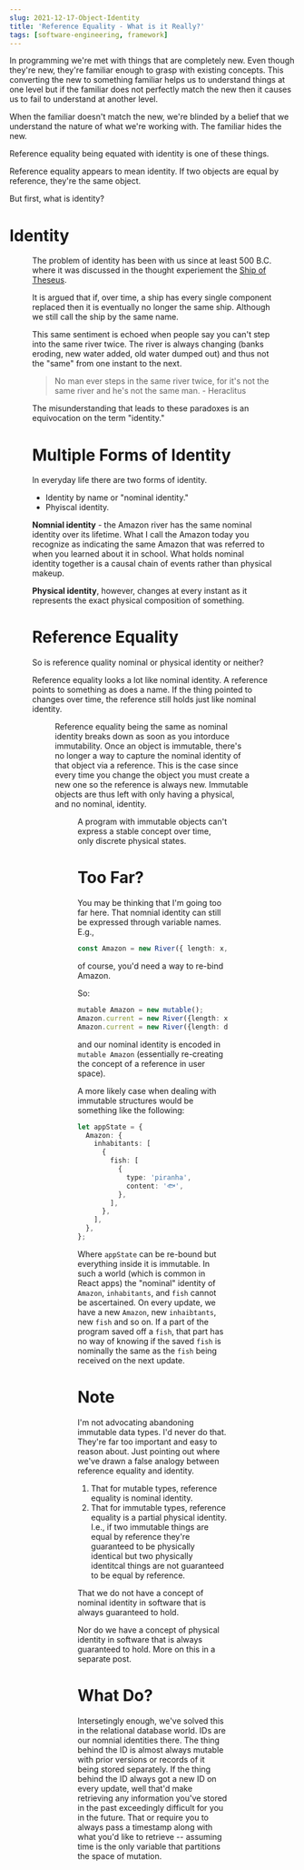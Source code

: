 ```yaml
---
slug: 2021-12-17-Object-Identity
title: 'Reference Equality - What is it Really?'
tags: [software-engineering, framework]
---
```



In programming we're met with things that are completely new. Even though they're new, they're familiar enough to grasp with existing concepts. This converting the new to something familiar helps us to understand things at one level but if the familiar does not perfectly match the new then it causes us to fail to understand at another level.

When the familiar doesn't match the new, we're blinded by a belief that we understand the nature of what we're working with. The familiar hides the new.

Reference equality being equated with identity is one of these things.

Reference equality appears to mean identity. If two objects are equal by reference, they're the same object.

But first, what is identity?<!--truncate-->

# Identity

<Figure url={shipoftheseus} description="Ship of Theseus" />

The problem of identity has been with us since at least 500 B.C. where it was discussed in the thought experiement the [Ship of Theseus](https://en.wikipedia.org/wiki/Ship_of_Theseus).

It is argued that if, over time, a ship has every single component replaced then it is eventually no longer the same ship. Although we still call the ship by the same name.

This same sentiment is echoed when people say you can't step into the same river twice. The river is always changing (banks eroding, new water added, old water dumped out) and thus not the "same" from one instant to the next.

> No man ever steps in the same river twice, for it's not the same river and he's not the same man. - Heraclitus

The misunderstanding that leads to these paradoxes is an equivocation on the term "identity."

# Multiple Forms of Identity

In everyday life there are two forms of identity.

- Identity by name or "nominal identity."
- Phyiscal identity.

**Nomnial identity** - the Amazon river has the same nominal identity over its lifetime. What I call the Amazon today you recognize as indicating the same Amazon that was referred to when you learned about it in school. What holds nominal identity together is a causal chain of events rather than physical makeup.

**Physical identity**, however, changes at every instant as it represents the exact physical composition of something.

# Reference Equality

So is reference quality nominal or physical identity or neither?

Reference equality looks a lot like nominal identity. A reference points to something as does a name. If the thing pointed to changes over time, the reference still holds just like nominal identity.

<Figure
  url={reference}
  description="Reference Equality Providing Nominal Identity"
/>

Reference equality being the same as nominal identity breaks down as soon as you intorduce immutability. Once an object is immutable, there's no longer a way to capture the nominal identity of that object via a reference. This is the case since every time you change the object you must create a new one so the reference is always new. Immutable objects are thus left with only having a physical, and no nominal, identity.

<Figure
  url={immutable}
  description="Reference Equality Losing Nominal Identity"
/>

A program with immutable objects can't express a stable concept over time, only discrete physical states.

# Too Far?

You may be thinking that I'm going too far here. That nomnial identity can still be expressed through variable names.
E.g.,

```typescript
const Amazon = new River({ length: x, avg_depth: y, age: z });
```

of course, you'd need a way to re-bind Amazon.

So:

```typescript
mutable Amazon = new mutable();
Amazon.current = new River({length: x, avg_depth: y, age: z});
Amazon.current = new River({length: dx, avg_depth: dy, age: z+1});
```

and our nominal identity is encoded in `mutable Amazon` (essentially re-creating the concept of a reference in user space).

A more likely case when dealing with immutable structures would be something like the following:

```typescript
let appState = {
  Amazon: {
    inhabitants: [
      {
        fish: [
          {
            type: 'piranha',
            content: '🐟',
          },
        ],
      },
    ],
  },
};
```

Where `appState` can be re-bound but everything inside it is immutable. In such a world (which is common in React apps) the "nominal" identity of `Amazon`, `inhabitants`, and `fish` cannot be ascertained. On every update, we have a new `Amazon`, new `inhaibtants`, new `fish` and so on. If a part of the program saved off a `fish`, that part has no way of knowing if the saved `fish` is nominally the same as the `fish` being received on the next update.

# Note

I'm not advocating abandoning immutable data types. I'd never do that. They're far too important and easy to reason about. Just pointing out where we've drawn a false analogy between reference equality and identity.

1. That for mutable types, reference equality is nominal identity.
2. That for immutable types, reference equality is a partial physical identity. I.e., if two immutable things are equal by reference they're guaranteed to be physically identical but two physically identitcal things are not guaranteed to be equal by reference.

That we do not have a concept of nominal identity in software that is always guaranteed to hold.

Nor do we have a concept of physical identity in software that is always guaranteed to hold. More on this in a separate post.

# What Do?

Intersetingly enough, we've solved this in the relational database world. IDs are our nomnial identities there. The thing behind the ID is almost always mutable with prior versions or records of it being stored separately. If the thing behind the ID always got a new ID on every update, well that'd make retrieving any information you've stored in the past exceedingly difficult for you in the future. That or require you to always pass a timestamp along with what you'd like to retrieve -- assuming time is the only variable that partitions the space of mutation.
